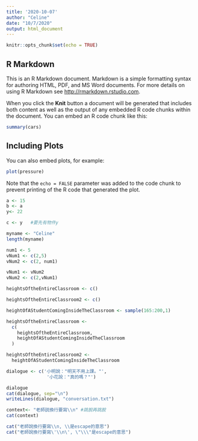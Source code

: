 ```yaml
---
title: '2020-10-07'
author: "Celine"
date: "10/7/2020"
output: html_document
---
```


```r
knitr::opts_chunk$set(echo = TRUE)
```

## R Markdown

This is an R Markdown document. Markdown is a simple formatting syntax for authoring HTML, PDF, and MS Word documents. For more details on using R Markdown see <http://rmarkdown.rstudio.com>.

When you click the **Knit** button a document will be generated that includes both content as well as the output of any embedded R code chunks within the document. You can embed an R code chunk like this:

```r
summary(cars)
```

## Including Plots

You can also embed plots, for example:

```r
plot(pressure)
```

Note that the `echo = FALSE` parameter was added to the code chunk to prevent printing of the R code that generated the plot.


```r
a <- 15 
b <- a 
y<- 22

c <- y   #要先有物件y


```

```r
myname <- "Celine"
length(myname)
```
```r
num1 <- 5
vNum1 <- c(2,5)
vNum2 <- c(2, num1)
```

```r
vNum1 <- vNum2
vNum2 <- c(2,vNum1)
```

```r
heightsOftheEntireClassroom <- c()

heightsOftheEntireClassroom2 <- c()

```

```r
heightOfAStudentComingInsideTheClassroom <- sample(165:200,1)
```

```r
heightsOftheEntireClassroom <-
  c(
    heightsOftheEntireClassroom,
    heightOfAStudentComingInsideTheClassroom
  )
```

```r
heightsOftheEntireClassroom2 <-
  heightOfAStudentComingInsideTheClassroom
```

```r
dialogue <- c('小明說："明天不用上課。"',
               '小花說："真的嗎？"')

dialogue 
cat(dialogue, sep="\n") 
writeLines(dialogue, "conversation.txt") 
```
```r
context<- "老師説換行要寫\\n" #跳脫再跳脫
cat(context)
```



```r
cat("老師說換行要寫\\n, \\是escape的意思")
cat("老師說換行要寫\'\\n\', \"\\\"是escape的意思")
```















